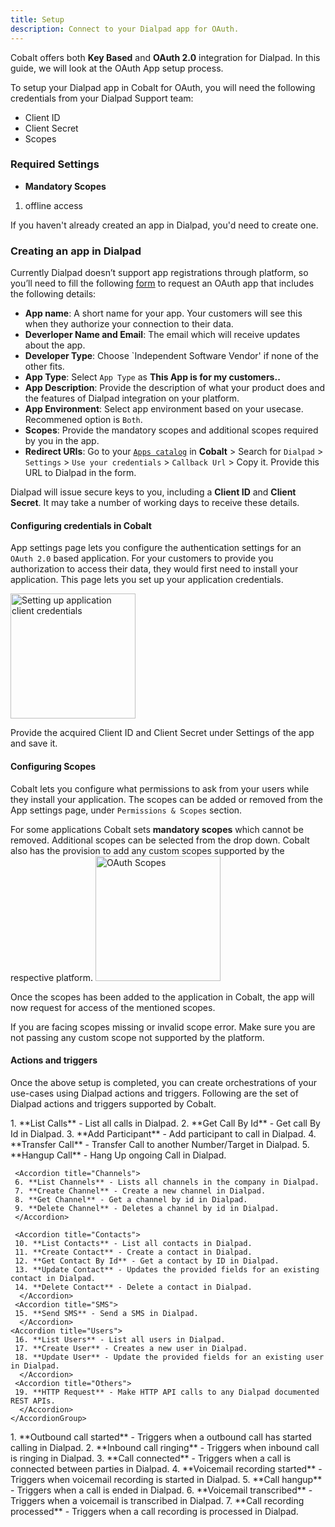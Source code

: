```yaml
---
title: Setup
description: Connect to your Dialpad app for OAuth.
---
```

Cobalt offers both **Key Based** and **OAuth 2.0** integration for Dialpad. In this guide, we will look at the OAuth App setup process.

To setup your Dialpad app in Cobalt for OAuth, you will need the following credentials from your Dialpad Support team:
- Client ID
- Client Secret
- Scopes

### Required Settings

* **Mandatory Scopes** 
1. offline access

<Info>If you haven't already created an app in Dialpad, you'd need to create one.</Info>

### Creating an app in Dialpad

Currently Dialpad doesn’t support app registrations through platform, so you’ll need to fill the following [form](https://airtable.com/appROW6mZJwsnGidA/shrju5b3Sqebrmn96) to request an OAuth app that includes the following details:
- **App name**: A short name for your app. Your customers will see this when they authorize your connection to their data.
- **Deverloper Name and Email**: The email which will receive updates about the app.
- **Developer Type**: Choose `Independent Software Vendor' if none of the other fits.
- **App Type**: Select `App Type` as **This App is for my customers..**
- **App Description**: Provide the description of what your product does and the features of Dialpad integration on your platform.
- **App Environment**: Select app environment based on your usecase. Recommened option is `Both`.
- **Scopes**: Provide the mandatory scopes and additional scopes required by you in the app.
- **Redirect URIs**: Go to your [`Apps catalog`](https://app.gocobalt.io/apps) in **Cobalt** > Search for `Dialpad` > `Settings` > `Use your credentials` > `Callback Url` > Copy it. Provide this URL to Dialpad in the form.

Dialpad will issue secure keys to you, including a **Client ID** and **Client Secret**. It may take a number of working days to receive these details.

#### Configuring credentials in Cobalt
App settings page lets you configure the authentication settings for an `OAuth 2.0` based application. For your customers to provide you authorization to access their data,
they would first need to install your application. This page lets you set up your application credentials.

<img height="200" src="/images/Dialpad/dialpad_cobalt.png" alt="Setting up application client credentials"/>

Provide the acquired Client ID and Client Secret under Settings of the app and save it.

#### Configuring Scopes
Cobalt lets you configure what permissions to ask from your users while they install your application. The scopes can be added or removed from the App settings page, under `Permissions & Scopes`
section. 

For some applications Cobalt sets **mandatory scopes** which cannot be removed. Additional scopes can be selected from the drop down. Cobalt also has the provision to add any 
custom scopes supported by the respective platform.
<img height="200" src="/images/Dialpad/dialpad_scopes.png" alt="OAuth Scopes"/>

Once the scopes has been added to the application in Cobalt, the app will now request for access of the mentioned scopes.

<Warning>
If you are facing scopes missing or invalid scope error. Make sure you are not passing any custom scope not supported by the platform.
</Warning>

#### Actions and triggers
Once the above setup is completed, you can create orchestrations of your use-cases using Dialpad actions and triggers. Following are the set of Dialpad actions and triggers
supported by Cobalt.

<Tabs>
  <Tab title="Actions">
  <AccordionGroup>
  <Accordion title="Calls">
     1. **List Calls** - List all calls in Dialpad.
     2. **Get Call By Id** - Get call By Id in Dialpad.
     3. **Add Participant** - Add participant to call in Dialpad.
     4. **Transfer Call** - Transfer Call to another Number/Target in Dialpad.
     5. **Hangup Call** - Hang Up ongoing Call in Dialpad.
    </Accordion>

     <Accordion title="Channels">
     6. **List Channels** - Lists all channels in the company in Dialpad.
     7. **Create Channel** - Create a new channel in Dialpad.
     8. **Get Channel** - Get a channel by id in Dialpad.
     9. **Delete Channel** - Deletes a channel by id in Dialpad.
     </Accordion>
    
     <Accordion title="Contacts">
     10. **List Contacts** - List all contacts in Dialpad.
     11. **Create Contact** - Create a contact in Dialpad.
     12. **Get Contact By Id** - Get a contact by ID in Dialpad.
     13. **Update Contact** - Updates the provided fields for an existing contact in Dialpad.
     14. **Delete Contact** - Delete a contact in Dialpad.
      </Accordion>
     <Accordion title="SMS">
     15. **Send SMS** - Send a SMS in Dialpad.
      </Accordion>
    <Accordion title="Users">
     16. **List Users** - List all users in Dialpad.
     17. **Create User** - Creates a new user in Dialpad.
     18. **Update User** - Update the provided fields for an existing user in Dialpad.
      </Accordion>
     <Accordion title="Others">
     19. **HTTP Request** - Make HTTP API calls to any Dialpad documented REST APIs.
      </Accordion>
    </AccordionGroup>
  </Tab>
  
  <Tab title="Triggers">
    1. **Outbound call started** - Triggers when a outbound call has started calling in Dialpad.
    2. **Inbound call ringing** - Triggers when inbound call is ringing in Dialpad.
    3. **Call connected** - Triggers when a call is connected between parties in Dialpad.
    4. **Voicemail recording started** - Triggers when voicemail recording is started in Dialpad. 
    5. **Call hangup** - Triggers when a call is ended in Dialpad.
    6. **Voicemail transcribed** - Triggers when a voicemail is transcribed in Dialpad.
    7. **Call recording processed** - Triggers when a call recording is processed in Dialpad.
  </Tab>
</Tabs>